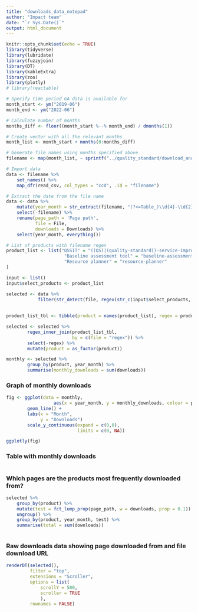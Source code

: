 ```yaml
---
title: "downloads_data_notepad"
author: "Impact team"
date: "`r Sys.Date()`"
output: html_document
---
```


```r
knitr::opts_chunk$set(echo = TRUE)
library(tidyverse)
library(lubridate)
library(fuzzyjoin)
library(DT)
library(kableExtra)
library(zoo)
library(plotly)
# library(reactable)

```

```r
# Specify time period GA data is available for
month_start <- ym("2019-06")
month_end <- ym("2022-06")
```


```r
# Calculate number of months
months_diff <- floor((month_start %--% month_end) / dmonths(1))

# Create vector with all the relevant months
month_list <- month_start + months(0:months_diff)

# Generate file names using months specified above
filename <- map(month_list, ~ sprintf("../quality_standard/download_analytics/HSC dashboard - Engagement and implementation_All webpages_ links and downloads_Table_%s.csv", as.character(.x) %>% str_remove("-01$")))
```


```r
# Import data
data <- filename %>% 
    set_names() %>% 
    map_dfr(read_csv, col_types = "ccd", .id = "filename")
```


```r
# Extract the date from the file name
data <- data %>% 
    mutate(year_month = str_extract(filename, "(?<=Table_)\\d{4}-\\d{2}(?=.csv)") %>% ym(.)) %>% 
    select(-filename) %>%
    rename(page_path = 'Page path',
           file = File,
           downloads = Downloads) %>% 
    select(year_month, everything())
```

```r
# List of products with filename regex
product_list <- list("QSSIT" = "((QS)|(quality-standard))-service-improvement-template",
                      "Baseline assessment tool" = "baseline-assessment-tool",
                      "Resource planner" = "resource-planner"
)

```



```r
input <- list()
input$select_products <- product_list
```



```r
selected <- data %>% 
            filter(str_detect(file, regex(str_c(input$select_products, collapse = "|"), ignore_case = TRUE)))
    
    
product_list_tbl <- tibble(product = names(product_list), regex = product_list)

selected <- selected %>% 
        regex_inner_join(product_list_tbl,
                         by = c(file = "regex")) %>% 
        select(-regex) %>% 
        mutate(product = as_factor(product))

monthly <- selected %>% 
        group_by(product, year_month) %>% 
        summarise(monthly_downloads = sum(downloads))

```



### Graph of monthly downloads

```r
fig <- ggplot(data = monthly,
                  aes(x = year_month, y = monthly_downloads, colour = product)) +
        geom_line() +
        labs(x = "Month",
             y = "Downloads")
        scale_y_continuous(expand = c(0,0),
                           limits = c(0, NA))

ggplotly(fig)

```



### Table with monthly downloads

```r

```




### Which pages are the products most frequently downloaded from?

```r
selected %>%
    group_by(product) %>% 
    mutate(test = fct_lump_prop(page_path, w = downloads, prop = 0.1)) %>% 
    ungroup() %>% 
    group_by(product, year_month, test) %>% 
    summarise(total = sum(downloads))
    
```



### Raw downloads data showing page downloaded from and file download URL

```r
renderDT(selected(),
         filter = "top",
         extensions = "Scroller",
         options = list(
             scrollY = 500,
             scroller = TRUE
             ),
         rownames = FALSE) 
```
